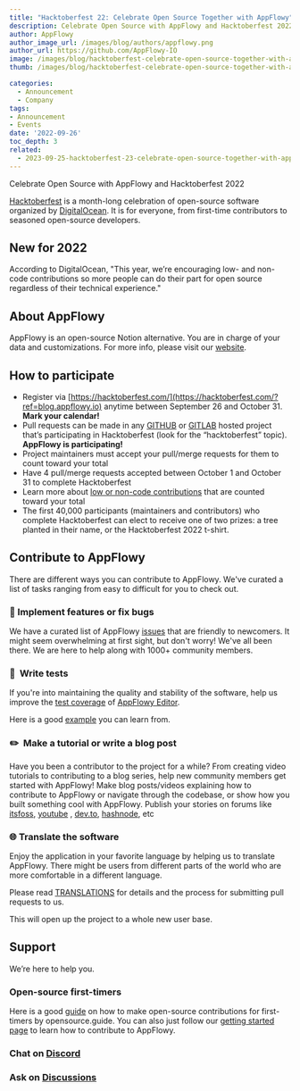 ```yaml
---
title: "Hacktoberfest 22: Celebrate Open Source Together with AppFlowy"
description: Celebrate Open Source with AppFlowy and Hacktoberfest 2022
author: AppFlowy
author_image_url: /images/blog/authors/appflowy.png
author_url: https://github.com/AppFlowy-IO
image: /images/blog/hacktoberfest-celebrate-open-source-together-with-appflowy/cover.png
thumb: /images/blog/hacktoberfest-celebrate-open-source-together-with-appflowy/cover_thumbnail.png

categories:
  - Announcement
  - Company
tags:
- Announcement
- Events
date: '2022-09-26'
toc_depth: 3
related:
  - 2023-09-25-hacktoberfest-23-celebrate-open-source-together-with-appflowy
---
```


<Caption content="Hacktoberfest 2022" />

Celebrate Open Source with AppFlowy and Hacktoberfest 2022


[Hacktoberfest](https://hacktoberfest.com/?ref=blog.appflowy.io) is a month-long celebration of open-source software organized by [DigitalOcean](https://www.digitalocean.com/?ref=blog.appflowy.io). It is for everyone, from first-time contributors to seasoned open-source developers.

## New for 2022

According to DigitalOcean, "This year, we’re encouraging low- and non-code contributions so more people can do their part for open source regardless of their technical experience."

## About AppFlowy

AppFlowy is an open-source Notion alternative. You are in charge of your data and customizations. For more info, please visit our [website](https://www.appflowy.io/?ref=blog.appflowy.io).

## How to participate

*   Register via [https://hacktoberfest.com/](https://hacktoberfest.com/?ref=blog.appflowy.io) anytime between September 26 and October 31. **Mark your calendar!**
*   Pull requests can be made in any [GITHUB](https://github.com/topics/hacktoberfest?ref=blog.appflowy.io) or [GITLAB](https://gitlab.com/explore/projects/topics/hacktoberfest?ref=blog.appflowy.io) hosted project that’s participating in Hacktoberfest (look for the “hacktoberfest” topic). **AppFlowy is participating!**
*   Project maintainers must accept your pull/merge requests for them to count toward your total
*   Have 4 pull/merge requests accepted between October 1 and October 31 to complete Hacktoberfest
*   Learn more about [low or non-code contributions](https://hacktoberfest.com/about/?ref=blog.appflowy.io#low-or-non-code) that are counted toward your total
*   The first 40,000 participants (maintainers and contributors) who complete Hacktoberfest can elect to receive one of two prizes: a tree planted in their name, or the Hacktoberfest 2022 t-shirt.

## Contribute to AppFlowy

There are different ways you can contribute to AppFlowy. We've curated a list of tasks ranging from easy to difficult for you to check out.

### 🔨 Implement features or fix bugs

We have a curated list of AppFlowy [issues](https://github.com/AppFlowy-IO/AppFlowy/labels/hacktoberfest?ref=blog.appflowy.io) that are friendly to newcomers. It might seem overwhelming at first sight, but don't worry! We've all been there. We are here to help along with 1000+ community members.

### 🤖  Write tests

If you're into maintaining the quality and stability of the software, help us improve the [test coverage](https://github.com/AppFlowy-IO/AppFlowy/blob/main/frontend/app_flowy/packages/appflowy_editor/documentation/testing.md?ref=blog.appflowy.io) of [AppFlowy Editor](https://pub.dev/packages/appflowy_editor?ref=blog.appflowy.io).

Here is a good [example](https://github.com/AppFlowy-IO/AppFlowy/discussions/1107?ref=blog.appflowy.io) you can learn from.

### ✏️  Make a tutorial or write a blog post

Have you been a contributor to the project for a while? From creating video tutorials to contributing to a blog series, help new community members get started with AppFlowy! Make blog posts/videos explaining how to contribute to AppFlowy or navigate through the codebase, or show how you built something cool with AppFlowy. Publish your stories on forums like [itsfoss](https://itsfoss.com/?ref=blog.appflowy.io), [youtube](https://www.youtube.com/?ref=blog.appflowy.io) , [dev.to](https://dev.to/?ref=blog.appflowy.io), [hashnode](https://hashnode.com/?ref=blog.appflowy.io), etc

### 🌐 Translate the software

Enjoy the application in your favorite language by helping us to translate AppFlowy. There might be users from different parts of the world who are more comfortable in a different language.

Please read [TRANSLATIONS](https://github.com/AppFlowy-IO/AppFlowy/blob/22d7ade18b8844ff879f692b6037b2348aa82090/frontend/app_flowy/packages/appflowy_editor/documentation/translation.md?ref=blog.appflowy.io) for details and the process for submitting pull requests to us.

This will open up the project to a whole new user base.

## Support


We’re here to help you.

### Open-source first-timers

Here is a good [guide](https://opensource.guide/how-to-contribute?ref=blog.appflowy.io) on how to make open-source contributions for first-timers by opensource.guide. You can also just follow our [getting started page](https://appflowy.gitbook.io/docs/essential-documentation/contribute-to-appflowy/contributing-to-appflowy?ref=blog.appflowy.io) to learn how to contribute to AppFlowy.

### Chat on [Discord](https://discord.gg/9Q2xaN37tV?ref=blog.appflowy.io)

### Ask on [Discussions](https://github.com/AppFlowy-IO/AppFlowy/discussions?ref=blog.appflowy.io)